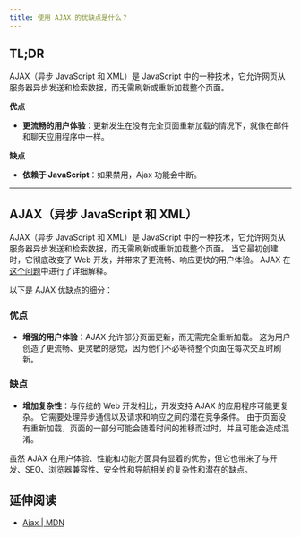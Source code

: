 ```yaml
---
title: 使用 AJAX 的优缺点是什么？
---
```


## TL;DR

AJAX（异步 JavaScript 和 XML）是 JavaScript 中的一种技术，它允许网页从服务器异步发送和检索数据，而无需刷新或重新加载整个页面。

**优点**

* **更流畅的用户体验**：更新发生在没有完全页面重新加载的情况下，就像在邮件和聊天应用程序中一样。

**缺点**

* **依赖于 JavaScript**：如果禁用，Ajax 功能会中断。

***

## AJAX（异步 JavaScript 和 XML）

AJAX（异步 JavaScript 和 XML）是 JavaScript 中的一种技术，它允许网页从服务器异步发送和检索数据，而无需刷新或重新加载整个页面。 当它最初创建时，它彻底改变了 Web 开发，并带来了更流畅、响应更快的用户体验。 AJAX 在[这个问题](/questions/quiz/explain-ajax-in-as-much-detail-as-possible)中进行了详细解释。

以下是 AJAX 优缺点的细分：

### 优点

* **增强的用户体验**：AJAX 允许部分页面更新，而无需完全重新加载。 这为用户创造了更流畅、更灵敏的感觉，因为他们不必等待整个页面在每次交互时刷新。

### 缺点

* **增加复杂性**：与传统的 Web 开发相比，开发支持 AJAX 的应用程序可能更复杂。 它需要处理异步通信以及请求和响应之间的潜在竞争条件。 由于页面没有重新加载，页面的一部分可能会随着时间的推移而过时，并且可能会造成混淆。

虽然 AJAX 在用户体验、性能和功能方面具有显着的优势，但它也带来了与开发、SEO、浏览器兼容性、安全性和导航相关的复杂性和潜在的缺点。

## 延伸阅读

* [Ajax | MDN](https://developer.mozilla.org/en-US/docs/Glossary/AJAX)
